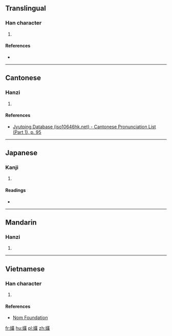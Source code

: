 ==Translingual==

===Han character===
{{Han char|rn=38|rad=女|as=11|sn=14|four=44434|canj=VTLO|ids=⿰女𦰩}}

# {{defn|Han|sort=女11}}

====References====
* {{Han ref|kx=0270.100|dkj=06665|dj=0538.060|hdz=21075.090|uh=5AE8|ud=23272|bh=E17B|bd=57723}}

----

==Cantonese==

===Hanzi===
{{yue-hanzi|jyut=[[hon1]]|y=hon1}}

# {{defn|lang=yue|sort=女11}}

====References====
* [http://www.iso10646hk.net/jp/document/download.jsp Jyutping Database (iso10646hk.net) - Cantonese Pronunciation List (Part 1), p. 95]

----

==Japanese==

===Kanji===
{{ja-kanji|grade=|rs=女11}}

# {{defn|lang=ja|sort=女11}}

====Readings====
* {{ja-readings|on=[[かん]] (kan), [[ぜん]] (zen), [[ねん]] (nen)|kun=[[いかる]] (ikaru), [[つつしむ]] (tsutsushimu)}}

----

==Mandarin==

===Hanzi===
{{cmn-hanzi|pin=[[hān]] ([[han1]])|wg=han<sup>1</sup>}}

# {{defn|lang=cmn|sort=女11}}

----

==Vietnamese==

===Han character===
{{vi-readings|rs=女11|hanviet=nần}}

# {{defn|lang=vi|sort=女11}}

====References====
* [http://nomfoundation.org/common/nom_details.php?codepoint=5ae8 Nom Foundation]

[[fr:嫨]]
[[hu:嫨]]
[[pl:嫨]]
[[zh:嫨]]